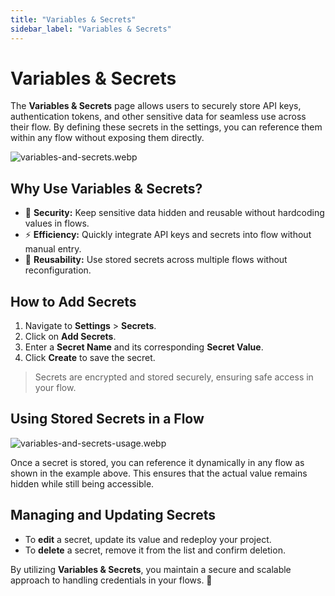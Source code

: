 ```yaml
---
title: "Variables & Secrets"
sidebar_label: "Variables & Secrets"
---
```


# Variables & Secrets

The **Variables & Secrets** page allows users to securely store API keys, authentication tokens, and other sensitive data for seamless use across their flow. By defining these secrets in the settings, you can reference them within any flow without exposing them directly.

![variables-and-secrets.webp](./img/variables-and-secrets.webp)

## Why Use Variables & Secrets?
- 🔐 **Security:** Keep sensitive data hidden and reusable without hardcoding values in flows.
- ⚡ **Efficiency:** Quickly integrate API keys and secrets into flow without manual entry.
- 🔄 **Reusability:** Use stored secrets across multiple flows without reconfiguration.

## How to Add Secrets

1. Navigate to **Settings** > **Secrets**.
2. Click on **Add Secrets**.
3. Enter a **Secret Name** and its corresponding **Secret Value**.
4. Click **Create** to save the secret.

> Secrets are encrypted and stored securely, ensuring safe access in your flow.

## Using Stored Secrets in a Flow
![variables-and-secrets-usage.webp](./img/variables-and-secrets-usage.webp)

Once a secret is stored, you can reference it dynamically in any flow as shown in the example above. 
This ensures that the actual value remains hidden while still being accessible.

## Managing and Updating Secrets
- To **edit** a secret, update its value and redeploy your project.
- To **delete** a secret, remove it from the list and confirm deletion.

By utilizing **Variables & Secrets**, you maintain a secure and scalable approach to handling credentials in your flows. 🚀